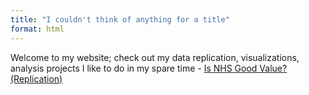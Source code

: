 ```yaml
---
title: "I couldn't think of anything for a title"
format: html
---
```

Welcome to my website; check out my data replication, visualizations, analysis projects I like to do in my spare time
- [Is NHS Good Value? (Replication)](tom-calver-article-NHS.html)

